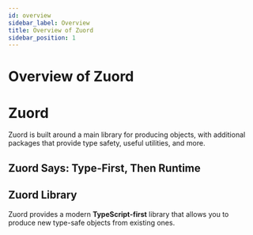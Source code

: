 ```yaml
---
id: overview
sidebar_label: Overview
title: Overview of Zuord
sidebar_position: 1
---
```



# Overview of Zuord

# Zuord

Zuord is built around a main library for producing objects, with additional packages that provide type safety, useful utilities, and more.

## Zuord Says: Type-First, Then Runtime

## Zuord Library

Zuord provides a modern **TypeScript-first** library that allows you to produce new type-safe objects from existing ones.